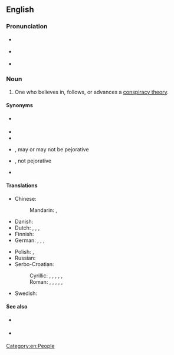 ==English==

===Pronunciation===
* {{a|Received Pronunciation}} {{IPA|/kənˈspɪɹəsi θɪəɹɪst/|lang=en}}
* {{a|General American}} {{IPA|/kənˈspɪɹəsi θiːəɹəst/|/- θɪɹəst/|lang=en}}
* {{a||General Australian}} {{IPA|/kənˈspɪɹəsi θɪəɹəst/|/- θiːəɹəst/|lang=en}}<!-- Yes, it has to be /θɪəɹɪst/, /θiːəɹəst/ etc., not /ˈθɪəɹɪst/, /θiːəɹəst/ etc.. This compound noun is stressed on its first element in UK, US and Australia. -->

===Noun===
{{en-noun}}

# {{lb|en|derogatory}} One who believes in, follows, or advances a [[conspiracy theory]].

====Synonyms====
* {{l|en|conspiratard}} {{q|slang|derogatory}}
* {{l|en|conspiracist}}
* {{l|en|tin foil hat}}
* {{l|en|truther}}, may or may not be pejorative
* {{l|en|conspiracy analyst}}, not pejorative
* {{l|en|historical revisionist}}

====Translations====
{{trans-top|one who believes in a conspiracy theory}}
* Chinese:
*: Mandarin: {{t|cmn|陰謀論者|sc=Hani}}, {{t|cmn|阴谋论者|tr=yīnmóulùnzhě|sc=Hani}}
* Danish: {{t|da|konspirationsteoretiker|c}}
* Dutch: {{t|nl|aluhoedje|n}}, {{t|nl|complotdenker|m}}, {{t|nl|complottheoreticus|m}}, {{t|nl|samenzweringstheoreticus|m}}
* Finnish: {{t+|fi|salaliittoteoreetikko}}
* German: {{t+|de|Verschwörungstheoretiker|m}}, {{t+|de|Verschwörungstheoretikerin|f}}, {{t|de|Konspirationstheoretiker|m}}, {{t|de|Konspirationstheoretikerin|f}}
{{trans-mid}}
* Polish: {{t|pl|teoretyk spiskowy|m}}, {{t|pl|teoretyczka spiskowa|f}}
* Russian: {{t|ru|теоре́тик за́говора|m}}
* Serbo-Croatian:
*: Cyrillic: {{t|sh|теоретичар завере|m}}, {{t|sh|теоретичарка завере|f}}, {{t|sh|теоретичар завјере|m}}, {{t|sh|теоретичарка завјере|f}}, {{t|sh|теоретичар уроте|m}}, {{t|sh|теоретичарка уроте|f}}
*: Roman: {{t|sh|teoretičar zavere|m}}, {{t|sh|teoretičarka zavere|f}}, {{t|sh|teoretičar zavjere|m}}, {{t|sh|teoretičarka zavjere|f}}, {{t|sh|teoretičar urote|m}}, {{t|sh|teoretičarka urote|f}}
* Swedish: {{t|sv|konspirationsteoretiker|c}}
{{trans-bottom}}

====See also====
* {{a|US}} {{l|en|crackpot}} {{q|slang}}
* {{a|UK}} {{l|en|crank}} {{q|slang}}

[[Category:en:People]]